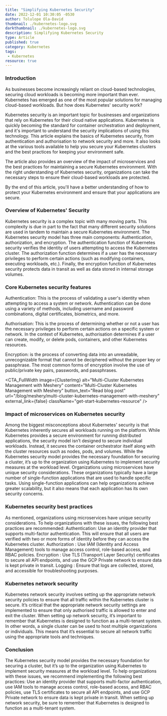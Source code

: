 ```yaml
---
title: "Simplifying Kubernetes Security"
date: 2022-12-01 10:30:05 -0530
author: Tolulope Ola-David
thumbnail: ./kubernetes-logo.svg
darkthumbnail: ./kubernetes-logo.svg
description: Simplifying Kubernetes Security
type: Article
published: true
category: Kubernetes
tags:
 - Kubernetes
resource: true
---
```


<ResourcesWrapper>

  <h3> Introduction </h3>

  <p> As businesses become increasingly reliant on cloud-based technologies, securing cloud workloads is becoming 
  more important than ever. Kubernetes has emerged as one of the most popular solutions for managing 
  cloud-based workloads. But how does Kubernetes' security work? </p>

  <p> Kubernetes security is an important topic for businesses and organizations that rely on Kubernetes for 
  their cloud native applications. Kubernetes is quickly becoming the standard for container orchestration 
  and deployment, and it's important to understand the security implications of using this technology. This 
  article explains the basics of Kubernetes security, from authentication and authorisation to network 
  security and more. It also looks at the various tools available to help you secure your Kubernetes 
  clusters and the best practices for keeping your environment safe. </p>

  <p> The article also provides an overview of the impact of microservices and the best practices for 
  maintaining a secure Kubernetes environment. With the right understanding of Kubernetes security, 
  organizations can take the necessary steps to ensure their cloud-based workloads are protected. </p>

  <p> By the end of this article, you'll have a better understanding of how to protect your Kubernetes 
  environment and ensure that your applications are secure. </p> 

  <h3> Overview of Kubernetes' Security </h3>

  <p> Kubernetes security is a complex topic with many moving parts. This complexity is due in part to the 
  fact that many different security solutions are used in tandem to maintain a secure Kubernetes environment. 
  The Kubernetes security model has three main components: Authentication, authorization, and encryption. 
  The authentication function of Kubernetes security verifies the identity of users attempting to access the 
  Kubernetes cluster. The authorization function determines if a user has the necessary privileges to 
  perform certain actions (such as modifying containers, executing workloads, etc.). Finally, the encryption 
  function of Kubernetes security protects data in transit as well as data stored in internal storage 
  volumes. </p>

  <h3> Core Kubernetes security features </h3>

  <p> Authentication: This is the process of validating a user's identity when attempting to access a system 
  or network. Authentication can be done using a variety of methods, including username and password 
  combinations, digital certificates, biometrics, and more. </p> 

  <p> Authorisation: This is the process of determining whether or not a user has the necessary privileges 
  to perform certain actions on a specific system or network. In the context of Kubernetes, authorisation 
  determines if a user can create, modify, or delete pods, containers, and other Kubernetes resources. </p>

  <p> Encryption: is the process of converting data into an unreadable, unrecognizable format that cannot be 
  deciphered without the proper key or passphrase. The most common forms of encryption involve the use of 
  public/private key pairs, passwords, and passphrases. </p> 

<CTA_FullWidth 
  image={ClusterImg}
  alt="Multi-Cluster Kubernetes Management with Meshery"
  content="Multi-Cluster Kubernetes Management with Meshery"
  button_text="Read blog post"
  url="/blog/meshery/multi-cluster-kubernetes-management-with-meshery"
  external_link={false}
  className="get-start-kubernetes-resource"
/>

  <h3> Impact of microservices on Kubernetes security </h3>

  <p> Among the biggest misconceptions about Kubernetes' security is that Kubernetes inherently secures all 
  workloads running on the platform. While Kubernetes provides a secure environment for running distributed 
  applications, the security model isn’t designed to secure individual workloads. Instead, it secures the 
  container orchestrator itself along with the cluster resources such as nodes, pods, and volumes. While the 
  Kubernetes security model provides the necessary foundation for securing a cluster, it’s up to the 
  organization using Kubernetes to implement security measures at the workload level. Organizations using 
  microservices have unique security considerations. These organizations typically have a large number of 
  single-function applications that are used to handle specific tasks. Using single-function applications 
  can help organizations achieve greater scalability, but it also means that each application has its own 
  security concerns. </p>

  <h3> Kubernetes security best practices </h3>

  <p> As mentioned, organizations using microservices have unique security considerations. To help 
  organizations with these issues, the following best practices are recommended: Authentication: Use an 
  identity provider that supports multi-factor authentication. This will ensure that all users are verified 
  with two or more forms of identity before they can access the Kubernetes cluster. Authorization : Use IAM 
  (Identity and Access Management) tools to manage access control, role-based access, and RBAC policies. 
  Encryption : Use TLS (Transport Layer Security) certificates to secure all API endpoints, and use the GCP 
  Private network to ensure data is kept private in transit. Logging : Ensure that logs are collected, 
  stored, and accessible for troubleshooting purposes. </p>

  <h3> Kubernetes network security </h3>

  <p> Kubernetes network security involves setting up the appropriate network security policies to ensure 
  that all traffic within the Kubernetes cluster is secure. It’s critical that the appropriate network 
  security settings are implemented to ensure that only authorised traffic is allowed to enter and exit the 
  cluster. When setting up network security, it’s important to remember that Kubernetes is designed to 
  function as a multi-tenant system. In other words, a single cluster can be used to host multiple 
  organizations or individuals. This means that it’s essential to secure all network traffic using the 
  appropriate tools and techniques. </p>

  <h3> Conclusion </h3>

  <p> The Kubernetes security model provides the necessary foundation for securing a cluster, but it’s up to 
  the organization using Kubernetes to implement security measures at the workload level. To help 
  organizations with these issues, we recommend implementing the following best practices: Use an identity 
  provider that supports multi-factor authentication, use IAM tools to manage access control, role-based 
  access, and RBAC policies, use TLS certificates to secure all API endpoints, and use GCP Private network 
  to ensure data is kept private in transit. When setting up network security, be sure to remember that 
  Kubernetes is designed to function as a multi-tenant system. </p>

</ResourcesWrapper>